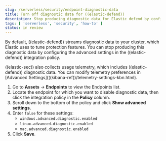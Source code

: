 ```yaml
---
slug: /serverless/security/endpoint-diagnostic-data
title: Turn off diagnostic data for ((elastic-defend))
description: Stop producing diagnostic data for Elastic defend by configuring your integration policy. 
tags: [ 'serverless', 'security', 'how-to' ]
status: in review
---
```


<DocBadge template="technical preview" />
<div id="endpoint-diagnostic-data"></div>

By default, ((elastic-defend)) streams diagnostic data to your cluster, which Elastic uses to tune protection features. You can stop producing this diagnostic data by configuring the advanced settings in the ((elastic-defend)) integration policy.

<DocCallOut title="Note">
((elastic-sec)) also collects usage telemetry, which includes ((elastic-defend)) diagnostic data. You can modify telemetry preferences in [Advanced Settings](((kibana-ref))/telemetry-settings-kbn.html).
</DocCallOut>

1. Go to **Assets** → **Endpoints** to view the Endpoints list.
1. Locate the endpoint for which you want to disable diagnostic data, then click the integration policy in the **Policy** column.
1. Scroll down to the bottom of the policy and click **Show advanced settings**.
1. Enter `false` for these settings:
    * `windows.advanced.diagnostic.enabled`
    * `linux.advanced.diagnostic.enabled`
    * `mac.advanced.diagnostic.enabled`
1. Click **Save**.

